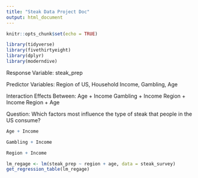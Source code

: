 ```yaml
---
title: "Steak Data Project Doc"
output: html_document
---
```


```r
knitr::opts_chunk$set(echo = TRUE)
```

```r
library(tidyverse)
library(fivethirtyeight)
library(dplyr)
library(moderndive)
```


Response Variable: steak_prep

Predictor Variables: Region of US, Household Income, Gambling, Age

Interaction Effects Between: 
Age + Income
Gambling + Income
Region + Income
Region + Age


Question: Which factors most influence the type of steak that people in the US consume?


```r
Age + Income
```



```r
Gambling + Income
```




```r
Region + Income
```


```r
lm_regage <- lm(steak_prep ~ region + age, data = steak_survey)
get_regression_table(lm_regage)
```

